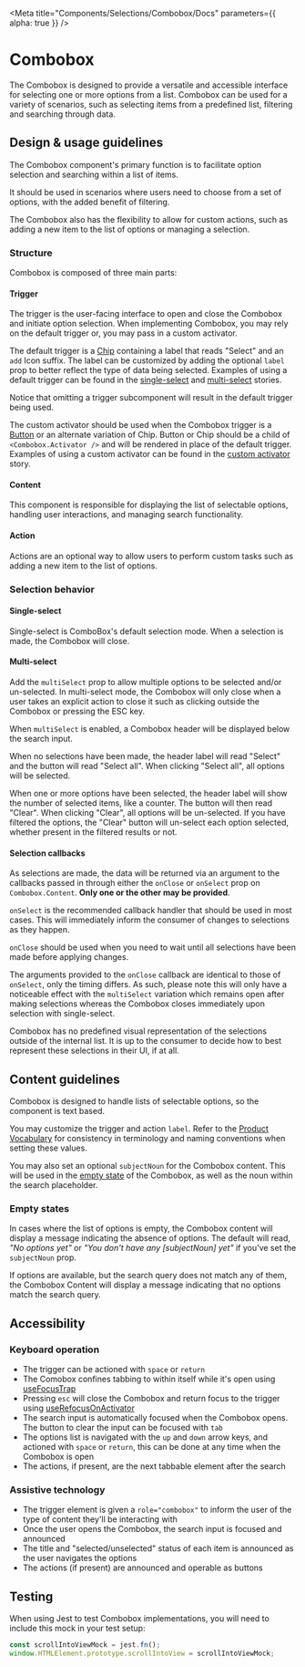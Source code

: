 <Meta
  title="Components/Selections/Combobox/Docs"
  parameters={{ alpha: true }}
/>

# Combobox

The Combobox is designed to provide a versatile and accessible interface for
selecting one or more options from a list. Combobox can be used for a variety of
scenarios, such as selecting items from a predefined list, filtering and
searching through data.

## Design & usage guidelines

The Combobox component's primary function is to facilitate option selection and
searching within a list of items.

It should be used in scenarios where users need to choose from a set of options,
with the added benefit of filtering.

The Combobox also has the flexibility to allow for custom actions, such as
adding a new item to the list of options or managing a selection.

### Structure

Combobox is composed of three main parts:

#### Trigger

The trigger is the user-facing interface to open and close the Combobox and
initiate option selection. When implementing Combobox, you may rely on the
default trigger or, you may pass in a custom activator.

The default trigger is a
[Chip](../?path=/story/components-selections-chip-web--subtle) containing a
label that reads "Select" and an `add` Icon suffix. The label can be customized
by adding the optional `label` prop to better reflect the type of data being
selected. Examples of using a default trigger can be found in the
[single-select](../?path=/code/components-selections-combobox-web--single-select)
and
[multi-select](../?path=/code/components-selections-combobox-web--multi-select)
stories.

Notice that omitting a trigger subcomponent will result in the default trigger
being used.

The custom activator should be used when the Combobox trigger is a
[Button](../?path=/docs/components-actions-button-docs--page) or an alternate
variation of Chip. Button or Chip should be a child of `<Combobox.Activator />`
and will be rendered in place of the default trigger. Examples of using a custom
activator can be found in the
[custom activator](../?path=/code/components-selections-combobox-web--custom-activator)
story.

#### Content

This component is responsible for displaying the list of selectable options,
handling user interactions, and managing search functionality.

#### Action

Actions are an optional way to allow users to perform custom tasks such as
adding a new item to the list of options.

### Selection behavior

#### Single-select

Single-select is ComboBox's default selection mode. When a selection is made,
the Combobox will close.

#### Multi-select

Add the `multiSelect` prop to allow multiple options to be selected and/or
un-selected. In multi-select mode, the Combobox will only close when a user
takes an explicit action to close it such as clicking outside the Combobox or
pressing the ESC key.

When `multiSelect` is enabled, a Combobox header will be displayed below the
search input.

When no selections have been made, the header label will read "Select" and the
button will read "Select all". When clicking "Select all", all options will be
selected.

When one or more options have been selected, the header label will show the
number of selected items, like a counter. The button will then read "Clear".
When clicking "Clear", all options will be un-selected. If you have filtered the
options, the "Clear" button will un-select each option selected, whether present
in the filtered results or not.

#### Selection callbacks

As selections are made, the data will be returned via an argument to the
callbacks passed in through either the `onClose` or `onSelect` prop on
`Combobox.Content`. **Only one or the other may be provided**.

`onSelect` is the recommended callback handler that should be used in most
cases. This will immediately inform the consumer of changes to selections as
they happen.

`onClose` should be used when you need to wait until all selections have been
made before applying changes.

The arguments provided to the `onClose` callback are identical to those of
`onSelect`, only the timing differs. As such, please note this will only have a
noticeable effect with the `multiSelect` variation which remains open after
making selections whereas the Combobox closes immediately upon selection with
single-select.

Combobox has no predefined visual representation of the selections outside of
the internal list. It is up to the consumer to decide how to best represent
these selections in their UI, if at all.

## Content guidelines

Combobox is designed to handle lists of selectable options, so the component is
text based.

You may customize the trigger and action `label`. Refer to the
[Product Vocabulary](../?path=/docs/content-product-vocabulary--page) for
consistency in terminology and naming conventions when setting these values.

You may also set an optional `subjectNoun` for the Combobox content. This will
be used in the
[empty state](../?path=/story/components-selections-combobox-web--empty-state)
of the Combobox, as well as the noun within the search placeholder.

### Empty states

In cases where the list of options is empty, the Combobox content will display a
message indicating the absence of options. The default will read, _"No options
yet"_ or _"You don't have any [subjectNoun] yet"_ if you've set the
`subjectNoun` prop.

If options are available, but the search query does not match any of them, the
Combobox Content will display a message indicating that no options match the
search query.

## Accessibility

### Keyboard operation

- The trigger can be actioned with `space` or `return`
- The Comobox confines tabbing to within itself while it's open using
  [useFocusTrap](https://atlantis.getjobber.com/?path=/docs/hooks-usefocustrap--use-focus-trap)
- Pressing `esc` will close the Combobox and return focus to the trigger using
  [useRefocusOnActivator](https://atlantis.getjobber.com/?path=/docs/hooks-userefocusonactivator--use-refocus-on-activator)
- The search input is automatically focused when the Combobox opens. The button
  to clear the input can be focused with `tab`
- The options list is navigated with the `up` and `down` arrow keys, and
  actioned with `space` or `return`, this can be done at any time when the
  Combobox is open
- The actions, if present, are the next tabbable element after the search

### Assistive technology

- The trigger element is given a `role="combobox"` to inform the user of the
  type of content they'll be interacting with
- Once the user opens the Combobox, the search input is focused and announced
- The title and "selected/unselected" status of each item is announced as the
  user navigates the options
- The actions (if present) are announced and operable as buttons

## Testing

When using Jest to test Combobox implementations, you will need to include this
mock in your test setup:

```js
const scrollIntoViewMock = jest.fn();
window.HTMLElement.prototype.scrollIntoView = scrollIntoViewMock;
```
